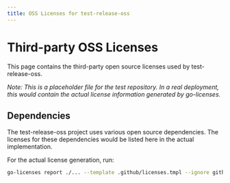 ```yaml
---
title: OSS Licenses for test-release-oss
---
```


# Third-party OSS Licenses

This page contains the third-party open source licenses used by test-release-oss.

*Note: This is a placeholder file for the test repository. In a real deployment, this would contain the actual license information generated by go-licenses.*

## Dependencies

The test-release-oss project uses various open source dependencies. The licenses for these dependencies would be listed here in the actual implementation.

For the actual license generation, run:
```bash
go-licenses report ./... --template .github/licenses.tmpl --ignore github.com/loft-sh > docs/pages/licenses/test-release-oss.mdx
```
